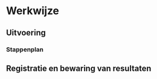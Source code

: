 # Werkwijze

## Uitvoering

```{=html}
<!--
De veldmeting wordt uitgevoerd met de digitale veldmeter type WTW Multi 3430 op een substaal van een mengstaal genomen volgens protocol SVP-114. De maatbeker en de elektroden moeten vooraf gespoeld worden met water van het staalnamepunt. Neem met de maatbeker een substaal van het mengstaal uit de staalname-emmer en doe de voorgespoelde elektrodes hierin. Let op dat de beschermhuls van de zuurtegraad-elektrode en die van de zuurstofelektrode voor het spoelen al werden verwijderd. Meet met de verschillende elektrodes het volgende:
- Zuurtegraadelektrode: temperatuur (°C) en zuurtegraad (pH) (eq/l); 
- Geleidbaarheidselektrode: conductiviteit (EC) (µS/cm bij lage waarden of mS/cm bij hoge waarden) en saliniteit (g/kg); 
-	Zuurstofelektrode: opgeloste zuurstof (mg/l) en zuurstofverzadiging (%). 
Gebruik de pijltjes en de ‘M’-toets om respectievelijk van elektrode en variabele te veranderen. Gebruik indien gewenst de ‘AutoRead’ functie door op de ‘AR’ toets en vervolgens op ‘MENU/ENTER’ te drukken en wacht tot het toestel de melding geeft dat de waarde stabiel is. Voor verdere informatie over het gebruik, kalibratie en onderhoud van dit toestel verwijzen we naar het protocol SIP-055B.
Geef het toestel steeds voldoende tijd om te stabiliseren en lees de waarden die weergegeven worden op de display pas af als deze stabiel zijn. Vul de gemeten waarden in op het staalnameformulier met dezelfde nauwkeurigheid zoals weergegeven op de display van het toestel, zonder afronding.

Opmerking: Bij een zeer hoge zuurstofverzadiging kunnen waarden bereikt worden die buiten het meetbereik van de zuurstofelektrode liggen (meetbereik = concentratie 0 – 20 mg/l, saturatie 0 – 200%) en geeft het toestel de melding “__OFL__”. Bij een foutmelding wordt de melding “__ERROR__” getoond. Beide meldingen verschillen van elkaar en worden hetzij als ‘OFL’ dan wel als ‘ERROR’ vermeld in op het staalnameformulier.
Na elke meting dienen de elektrodes te worden gespoeld met de spuitfles met gedemineraliseerd water (UPW). Na de laatste meting van de dag wordt ook het beschermkapje van de zuurtegraadelektrode gespoeld met gedemineraliseerd water en wordt dit opnieuw gevuld met KCl als bewaarvloeistof. Ook het sponsje in de beschermhuls van de zuurstofmeter wordt gespoeld en opnieuw bevochtigd met UPW en het overtollige water wordt uitgeknepen.

-->
```

### Stappenplan

```{=html}
<!--
-	Neem met de maatbeker een substaal van het mengstaal (voor het nemen van een mengstaal zie SVP-114);
-	verwijder de beschermhuls van de zuurstofelektrode en de zuurtegraadelektrode;
-	Spoel de elektroden grondig met water van het staalnamepunt;
-	Plaats de elektroden in de maatbeker zodat het onderste 3/4de van de elektrode zich onder water bevindt;
-	zet de digitale veldmeter aan en geef deze enkele minuten de tijd om te acclimatiseren;
-	Wanneer de waarden op het display stabiel zijn worden deze ingevuld op het staalnameforrmulier;
-	Selecteer met de pijltjes en de ‘M’-toets eerst de elektrode en vervolgens de variabele voor de conductiviteit (µS/cm bij lage waarden of mS/cm bij hoge waarden), gebruik indien gewenst de ‘AutoRead’ functie (‘AR’ toets en ‘MENU/ENTER’), en vul de gemeten waarde in op het staalnameformulier;
-	Herhaal deze stap voor de saliniteit (g/kg) (geleidbaarheidselektrode), de opgeloste zuurstof (mg/l) en zuurstofverzadiging (%) (zuurstofelektrode), de zuurtegraad (pH) (eq/l) en temperatuur (°C) (zuurtegraadelektrode). Het is belangrijk dat om de conductiviteit en saliniteit eerst te meten en de zuurtegraad pas op het einde omdat bij het gebruik van de zuurtegraadelektrode ionen vrijkomen.
-	Spoel de elektroden grondig na met het spuitflesje met UPW-water;
-	Controleer de vochtigheid van het sponsje in de beschermhuls van de zuurstofelektrode en bevestig de huls terug rond het uiteinde van de elektrode;
-	Controleer of er voldoende kaliumchloride (KCl) in de beschermhuls van de zuurtegraadelektrode zit (ongeveer 1/3de) en plaats deze huls rond het uiteinde van de elektrode;
-	Vul de overige gegevens correct in op het staalnameformulier;
-	Spoel alle veldmateriaal grondig na.
-->
```


## Registratie en bewaring van resultaten

```{=html}
<!--
De gemeten waarden en eventuele opmerkingen worden ingevuld op het analoge (geprefereerd) of digitale staalnameformulier. De metingen worden in een databank bewaard. Bij een analoog staalnameformulier wordt een kopie van het staalnameformulier bewaard door het labo en het origineel door de projectverantwoordelijke. 
-->
```
